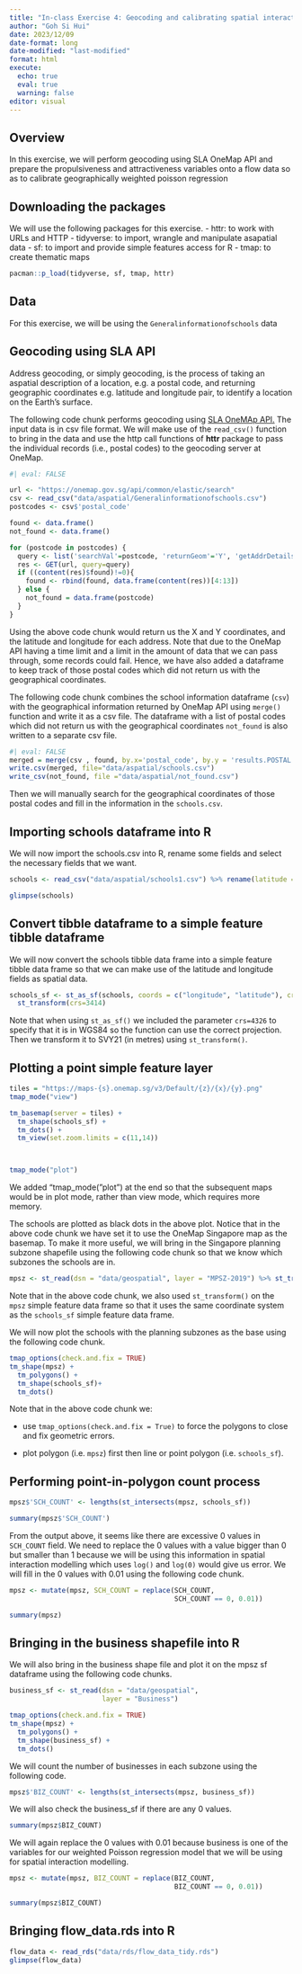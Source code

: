 ```yaml
---
title: "In-class Exercise 4: Geocoding and calibrating spatial interaction models"
author: "Goh Si Hui"
date: 2023/12/09
date-format: long
date-modified: "last-modified"
format: html 
execute: 
  echo: true
  eval: true
  warning: false
editor: visual 
---
```


## Overview

In this exercise, we will perform geocoding using SLA OneMap API and prepare the propulsiveness and attractiveness variables onto a flow data so as to calibrate geographically weighted poisson regression

## Downloading the packages

We will use the following packages for this exercise. - httr: to work with URLs and HTTP - tidyverse: to import, wrangle and manipulate asapatial data - sf: to import and provide simple features access for R - tmap: to create thematic maps

```r
pacman::p_load(tidyverse, sf, tmap, httr)
```

## Data

For this exercise, we will be using the `Generalinformationofschools` data

## Geocoding using SLA API

Address geocoding, or simply geocoding, is the process of taking an aspatial description of a location, e.g. a postal code, and returning geographic coordinates e.g. latitude and longitude pair, to identify a location on the Earth's surface.

The following code chunk performs geocoding using [SLA OneMAp API.](https://www.onemap.gov.sg/apidocs/) The input data is in csv file format. We will make use of the `read_csv()` function to bring in the data and use the http call functions of **httr** package to pass the individual records (i.e., postal codes) to the geocoding server at OneMap.

```r

#| eval: FALSE 

url <- "https://onemap.gov.sg/api/common/elastic/search"
csv <- read_csv("data/aspatial/Generalinformationofschools.csv")
postcodes <- csv$'postal_code'

found <- data.frame()
not_found <- data.frame()

for (postcode in postcodes) {
  query <- list('searchVal'=postcode, 'returnGeom'='Y', 'getAddrDetails'='Y', 'pageNum'='1')
  res <- GET(url, query=query)
  if ((content(res)$found)!=0){
    found <- rbind(found, data.frame(content(res))[4:13])
  } else {
    not_found = data.frame(postcode)
  }
}
```

Using the above code chunk would return us the X and Y coordinates, and the latitude and longitude for each address. Note that due to the OneMap API having a time limit and a limit in the amount of data that we can pass through, some records could fail. Hence, we have also added a dataframe to keep track of those postal codes which did not return us with the geographical coordinates.

The following code chunk combines the school information dataframe (`csv`) with the geographical information returned by OneMap API using `merge()` function and write it as a csv file. The dataframe with a list of postal codes which did not return us with the geographical coordinates `not_found` is also written to a separate csv file.

```r

#| eval: FALSE 
merged = merge(csv , found, by.x='postal_code', by.y = 'results.POSTAL', all = TRUE)
write.csv(merged, file="data/aspatial/schools.csv")
write_csv(not_found, file ="data/aspatial/not_found.csv")

```

Then we will manually search for the geographical coordinates of those postal codes and fill in the information in the `schools.csv`.

## Importing schools dataframe into R

We will now import the schools.csv into R, rename some fields and select the necessary fields that we want.

```r
schools <- read_csv("data/aspatial/schools1.csv") %>% rename(latitude = "results.LATITUDE", longitude = "results.LONGITUDE") %>% select(postal_code,school_name, latitude, longitude)
```

```r
glimpse(schools)

```

## Convert tibble dataframe to a simple feature tibble dataframe 

We will now convert the schools tibble data frame into a simple feature tibble data frame so that we can make use of the latitude and longitude fields as spatial data.

```r
schools_sf <- st_as_sf(schools, coords = c("longitude", "latitude"), crs=4326) %>% 
  st_transform(crs=3414)
```

Note that when using `st_as_sf()` we included the parameter `crs=4326` to specify that it is in WGS84 so the function can use the correct projection. Then we transform it to SVY21 (in metres) using `st_transform()`.

## Plotting a point simple feature layer

```r
tiles = "https://maps-{s}.onemap.sg/v3/Default/{z}/{x}/{y}.png" 
tmap_mode("view") 

tm_basemap(server = tiles) + 
  tm_shape(schools_sf) + 
  tm_dots() + 
  tm_view(set.zoom.limits = c(11,14))




```

```r
tmap_mode("plot")
```

:::{.callout-info}

We added "tmap_mode("plot") at the end so that the subsequent maps would be in plot mode, rather than view mode, which requires more memory.

:::

The schools are plotted as black dots in the above plot. Notice that in the above code chunk we have set it to use the OneMap Singapore map as the basemap. To make it more useful, we will bring in the Singapore planning subzone shapefile using the following code chunk so that we know which subzones the schools are in.

```r
mpsz <- st_read(dsn = "data/geospatial", layer = "MPSZ-2019") %>% st_transform(crs = 3414)
```

Note that in the above code chunk, we also used `st_transform()` on the `mpsz` simple feature data frame so that it uses the same coordinate system as the `schools_sf` simple feature data frame.

We will now plot the schools with the planning subzones as the base using the following code chunk.

```r
tmap_options(check.and.fix = TRUE)
tm_shape(mpsz) + 
  tm_polygons() + 
  tm_shape(schools_sf)+
  tm_dots()
```

Note that in the above code chunk we:

-   use `tmap_options(check.and.fix = True)` to force the polygons to close and fix geometric errors.

-   plot polygon (i.e. `mpsz`) first then line or point polygon (i.e. `schools_sf`).

## **Performing point-in-polygon count process**

```r
mpsz$'SCH_COUNT' <- lengths(st_intersects(mpsz, schools_sf))
```

```r
summary(mpsz$'SCH_COUNT')
```

From the output above, it seems like there are excessive 0 values in `SCH_COUNT` field. We need to replace the 0 values with a value bigger than 0 but smaller than 1 because we will be using this information in spatial interaction modelling which uses `log()` and `log(0)` would give us error. We will fill in the 0 values with 0.01 using the following code chunk.

```r
mpsz <- mutate(mpsz, SCH_COUNT = replace(SCH_COUNT, 
                                         SCH_COUNT == 0, 0.01))
```

```r
summary(mpsz)
```

## Bringing in the business shapefile into R 

We will also bring in the business shape file and plot it on the mpsz sf dataframe using the following code chunks.

```r
business_sf <- st_read(dsn = "data/geospatial",
                       layer = "Business")
```

```r
tmap_options(check.and.fix = TRUE)
tm_shape(mpsz) +
  tm_polygons() +
  tm_shape(business_sf) +
  tm_dots()
```

We will count the number of businesses in each subzone using the following code.

```r
mpsz$'BIZ_COUNT' <- lengths(st_intersects(mpsz, business_sf))
```

We will also check the business_sf if there are any 0 values.

```r
summary(mpsz$BIZ_COUNT)
```

We will again replace the 0 values with 0.01 because business is one of the variables for our weighted Poisson regression model that we will be using for spatial interaction modelling.

```r
mpsz <- mutate(mpsz, BIZ_COUNT = replace(BIZ_COUNT, 
                                         BIZ_COUNT == 0, 0.01))
```

```r
summary(mpsz$BIZ_COUNT)
```

## Bringing flow_data.rds into R 

```r
flow_data <- read_rds("data/rds/flow_data_tidy.rds")
glimpse(flow_data)
```
